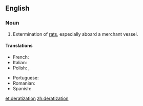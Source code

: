 ==English==

===Noun===
{{en-noun}}

# {{lb|en|humorous|or|nonstandard}} Extermination of [[rat]]s, especially aboard a merchant vessel.

====Translations====
{{trans-top|deratization}}
* French: {{t+|fr|dératisation|f}}
* Italian: {{t+|it|derattizzazione|f}}
* Polish: {{t+|pl|deratyzacja|f}}, {{t|pl|odszczurzenie|n}}
{{trans-mid}}
* Portuguese: {{t|pt|desratização|f}}
* Romanian: {{t+|ro|deratizare|f}}
* Spanish: {{t+|es|desratización|f}}
{{trans-bottom}}

[[et:deratization]]
[[zh:deratization]]